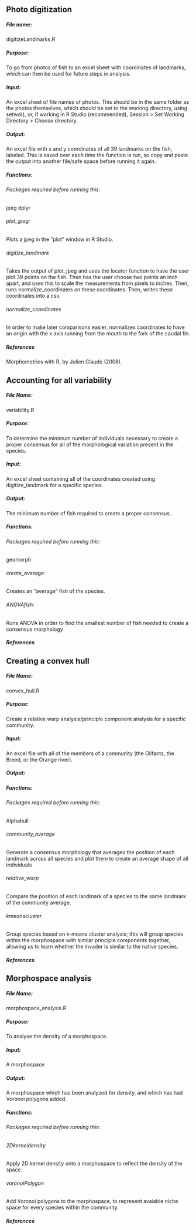 ## Photo digitization
##### File name:
digitizeLandmarks.R

##### Purpose:
To go from photos of fish to an excel sheet with coordinates of landmarks, which can then be used for future steps in analysis.

##### Input:
An excel sheet of file names of photos. This should be in the same folder as the photos themselves, which should be set to the working directory, using setwd(), or, if working in R Studio (recommended), Session > Set Working Directory > Choose directory.

##### Output:
An excel file with x and y coordinates of all 39 landmarks on the fish, labeled. This is saved over each time the function is run, so copy and paste the output into another file/safe space before running it again.

##### Functions:

###### Packages required before running this:
jpeg
dplyr

###### plot_jpeg:
Plots a jpeg in the "plot" window in R Studio.

###### digitize_landmark
Takes the output of plot_jpeg and uses the locator function to have the user plot 39 points on the fish. Then has the user choose two points an inch apart, and uses this to scale the measurements from pixels to inches. Then, runs normalize_coordinates on these coordinates. Then, writes these coordinates into a csv.

###### normalize_coordinates
In order to make later comparisons easier, normalizes coordinates to have an origin with the x axis running from the mouth to the fork of the caudal fin.

##### References
Morphometrics with R, by Julien Claude (2008).

## Accounting for all variability
##### File Name:
variability.R

##### Purpose:
To determine the minimum number of individuals necessary to create a proper consensus for all of the morphological variation present in the species.

##### Input:
An excel sheet containing all of the coordinates created using digitize_landmark for a specific species.

##### Output:
The minimum number of fish required to create a proper consensus.

##### Functions:

###### Packages required before running this:
geomorph

###### create_average:
Creates an "average" fish of the species.

###### ANOVAfish:
Runs ANOVA in order to find the smallest number of fish needed to create a consensus morphology

##### References

## Creating a convex hull

##### File Name:
convex_hull.R

##### Purpose:
Create a relative warp analysis/principle component analysis for a specific community.

##### Input:
An excel file with all of the members of a community (the Olifants, the Breed, or the Orange river). 

##### Output:


##### Functions:

###### Packages required before running this:
Alphahull

###### community_average
Generate a consensus morphology that averages the position of each landmark across all species and plot them to create an average shape of all individuals

###### relative_warp
Compare the position of each landmark of a species to the same landmark of the community average. 

###### kmeanscluster
Group species based on k-means cluster analysis; this will group species within the morphospace with similar principle components together, allowing us to learn whether the invader is similar to the native species.

##### References

## Morphospace analysis

##### File Name:
morphospace_analysis.R

##### Purpose:
To analyse the density of a morphospace.

##### Input:
A morphospace

##### Output:
A morphospace which has been analyzed for density, and which has had Voronoi polygons added.

##### Functions:

###### Packages required before running this:

###### 2Dkerneldensity
Apply 2D kernel density onto a morphospace to reflect the density of the space.

###### voronoiPolygon
Add Voronoi polygons to the morphospace, to represent avaiable niche space for every species within the community.

##### References

